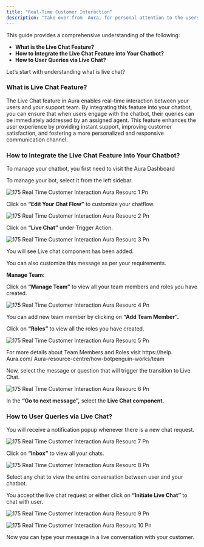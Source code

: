 ```yaml
---
title: "Real-Time Customer Interaction"
description: "Take over from  Aura, for personal attention to the users seamlessly."
---
```


This guide provides a comprehensive understanding of the following:

- **What is the Live Chat Feature?**
- **How to Integrate the Live Chat Feature into Your Chatbot?**
- **How to User Queries via Live Chat?**

Let’s start with understanding what is live chat?

### **What is Live Chat Feature?**

The Live Chat feature in  Aura enables real-time interaction between your users and your support team. By integrating this feature into your chatbot, you can ensure that when users engage with the chatbot, their queries can be immediately addressed by an assigned agent. This feature enhances the user experience by providing instant support, improving customer satisfaction, and fostering a more personalized and responsive communication channel.

### **How to Integrate the Live Chat Feature into Your Chatbot?**

To manage your chatbot, you first need to visit the  Aura Dashboard

To manage your bot, select it from the left sidebar.

![175 Real Time Customer Interaction  Aura Resourc 1 Pn](/images/how-botpenguin-works/real-time-customer-interaction/175.real-time_customer_interaction__Aura_resourc-1.png)

Click on **“Edit Your Chat Flow”** to customize your chatflow.

![175 Real Time Customer Interaction  Aura Resourc 2 Pn](/images/how-botpenguin-works/real-time-customer-interaction/175.real-time_customer_interaction__Aura_resourc-2.png)

Click on **“Live Chat”** under Trigger Action.

![175 Real Time Customer Interaction  Aura Resourc 3 Pn](/images/how-botpenguin-works/real-time-customer-interaction/175.real-time_customer_interaction__Aura_resourc-3.png)

You will see Live chat component has been added.

You can also customize this message as per your requirements.

**Manage Team:**

Click on **“Manage Team”** to view all your team members and roles you have created.

![175 Real Time Customer Interaction  Aura Resourc 4 Pn](/images/how-botpenguin-works/real-time-customer-interaction/175.real-time_customer_interaction__Aura_resourc-4.png)

You can add new team member by clicking on **“Add Team Member”.**

Click on **“Roles”** to view all the roles you have created.

![175 Real Time Customer Interaction  Aura Resourc 5 Pn](/images/how-botpenguin-works/real-time-customer-interaction/175.real-time_customer_interaction__Aura_resourc-5.png)

For more details about Team Members and Roles visit https://help. Aura.com/ Aura-resource-centre/how-botpenguin-works/team

Now, select the message or question that will trigger the transition to Live Chat.

![175 Real Time Customer Interaction  Aura Resourc 6 Pn](/images/how-botpenguin-works/real-time-customer-interaction/175.real-time_customer_interaction__Aura_resourc-6.png)

In the **“Go to next message”,** select the **Live Chat component.**

### **How to User Queries via Live Chat?**

You will receive a notification popup whenever there is a new chat request.

![175 Real Time Customer Interaction  Aura Resourc 7 Pn](/images/how-botpenguin-works/real-time-customer-interaction/175.real-time_customer_interaction__Aura_resourc-7.png)

Click on **“Inbox”** to view all your chats.

![175 Real Time Customer Interaction  Aura Resourc 8 Pn](/images/how-botpenguin-works/real-time-customer-interaction/175.real-time_customer_interaction__Aura_resourc-8.png)

Select any chat to view the entire conversation between user and your chatbot.

You accept the live chat request or either click on **“Initiate Live Chat”** to chat with user.

![175 Real Time Customer Interaction  Aura Resourc 9 Pn](/images/how-botpenguin-works/real-time-customer-interaction/175.real-time_customer_interaction__Aura_resourc-9.png)

![175 Real Time Customer Interaction  Aura Resourc 10 Pn](/images/how-botpenguin-works/real-time-customer-interaction/175.real-time_customer_interaction__Aura_resourc-10.png)

Now you can type your message in a live conversation with your customer.